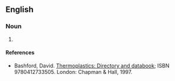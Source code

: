 ==English==

===Noun===
{{en-noun|-}}

# {{lb|en|organic compound}} {{abbreviation of|polymethyl methacrylate|lang=en}}

====References====
* Bashford, David. [http://books.google.com/books?id=ycLq-EYaE0QC&dq=a.+schulman&source=gbs_navlinks_s Thermoplastics: Directory and databook]; ISBN 9780412733505. London: Chapman & Hall, 1997.